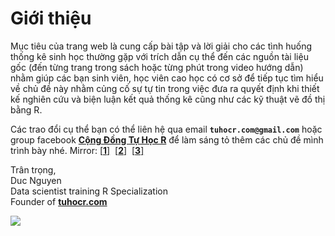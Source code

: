 # Giới thiệu {.unnumbered}

Mục tiêu của trang web là cung cấp bài tập và lời giải cho các tình huống thống kê sinh học thường gặp với trích dẫn cụ thể đến các nguồn tài liệu gốc (đến từng trang trong sách hoặc từng phút trong video hướng dẫn) nhằm giúp các bạn sinh viên, học viên cao học có cơ sở để tiếp tục tìm hiểu về chủ đề này nhằm củng cố sự tự tin trong việc đưa ra quyết định khi thiết kế nghiên cứu và biện luận kết quả thống kê cũng như các kỹ thuật vẽ đồ thị bằng R.

Các trao đổi cụ thể bạn có thể liên hệ qua email **`tuhocr.com@gmail.com`** hoặc group facebook **[Cộng Đồng Tự Học R](https://www.facebook.com/groups/tuhocr)** để làm sáng tỏ thêm các chủ đề mình trình bày nhé. Mirror: [[**1**]](https://tanduc307.github.io/rcoding/)  [[**2**]](https://tuhocr.github.io/rcoding/)  [[**3**]](https://thongkesinhhoc.quarto.pub/)

Trân trọng,\
Duc Nguyen\
Data scientist training R Specialization\
Founder of [**tuhocr.com**](https://www.tuhocr.com/)

[![](TUHOCR-THANKS.png)](https://www.tuhocr.com/register)